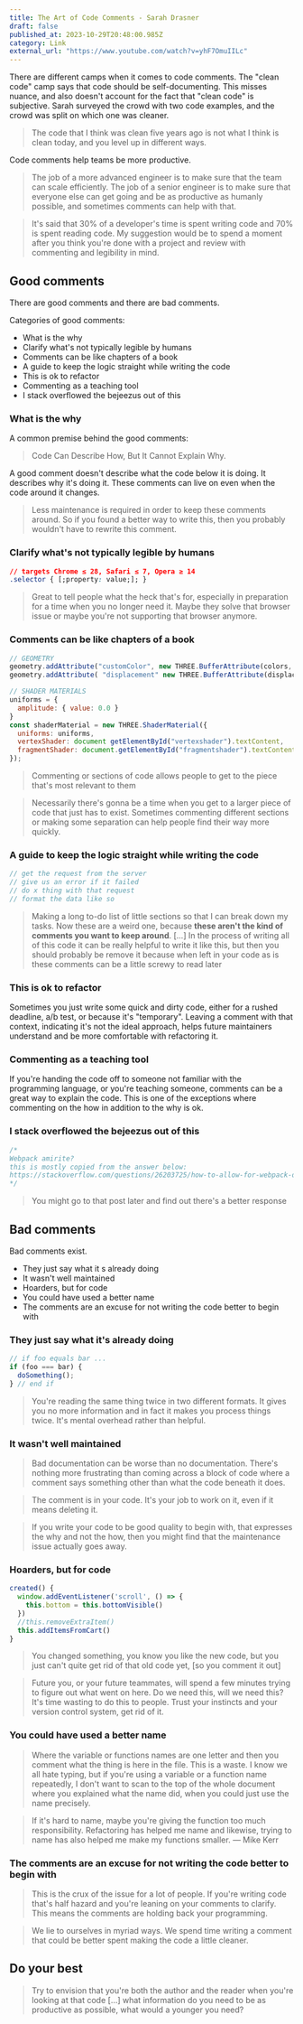 ```yaml
---
title: The Art of Code Comments - Sarah Drasner
draft: false
published_at: 2023-10-29T20:48:00.985Z
category: Link
external_url: "https://www.youtube.com/watch?v=yhF7OmuIILc"
---
```


There are different camps when it comes to code comments. The "clean code" camp says that code should be self-documenting. This misses nuance, and also doesn't account for the fact that "clean code" is subjective. Sarah surveyed the crowd with two code examples, and the crowd was split on which one was cleaner.

> The code that I think was clean five years ago is not what I think is clean today, and you level up in different ways.

Code comments help teams be more productive.

> The job of a more advanced engineer is to make sure that the team can scale efficiently. The job of a senior engineer is to make sure that everyone else can get going and be as productive as humanly possible, and sometimes comments can help with that.

> It's said that 30% of a developer's time is spent writing code and 70% is spent reading code. My suggestion would be to spend a moment after you think you're done with a project and review with commenting and legibility in mind.

## Good comments

There are good comments and there are bad comments.

Categories of good comments:

- What is the why
- Clarify what's not typically legible by humans
- Comments can be like chapters of a book
- A guide to keep the logic straight while writing the code
- This is ok to refactor
- Commenting as a teaching tool
- I stack overflowed the bejeezus out of this

### What is the why

A common premise behind the good comments:

> Code Can Describe How, But It Cannot Explain Why.

A good comment doesn't describe what the code below it is doing. It describes why it's doing it. These comments can live on even when the code around it changes.

> Less maintenance is required in order to keep these comments around. So if you found a better way to write this, then you probably wouldn't have to rewrite this comment.

### Clarify what's not typically legible by humans

```css
// targets Chrome ≤ 28, Safari ≤ 7, Opera ≥ 14
.selector { [;property: value;]; }
```

> Great to tell people what the heck that's for, especially in preparation for a time when you no longer need it. Maybe they solve that browser issue or maybe you're not supporting that browser anymore.

### Comments can be like chapters of a book

```js
// GEOMETRY
geometry.addAttribute("customColor", new THREE.BufferAttribute(colors, 3));
geometry.addAttribute( "displacement" new THREE.BufferAttribute(displacement, 3));

// SHADER MATERIALS
uniforms = {
  amplitude: { value: 0.0 }
}
const shaderMaterial = new THREE.ShaderMaterial({
  uniforms: uniforms,
  vertexShader: document getElementById("vertexshader").textContent,
  fragmentShader: document.getElementById("fragmentshader").textContent
});
```

> Commenting or sections of code allows people to get to the piece that's most relevant to them

> Necessarily there's gonna be a time when you get to a larger piece of code that just has to exist. Sometimes commenting different sections or making some separation can help people find their way more quickly.

### A guide to keep the logic straight while writing the code

```js
// get the request from the server
// give us an error if it failed
// do x thing with that request
// format the data like so
```

> Making a long to-do list of little sections so that I can break down my tasks. Now these are a weird one, because **these aren't the kind of comments you want to keep around**. \[...] In the process of writing all of this code it can be really helpful to write it like this, but then you should probably be remove it because when left in your code as is these comments can be a little screwy to read later

### This is ok to refactor

Sometimes you just write some quick and dirty code, either for a rushed deadline, a/b test, or because it's "temporary". Leaving a comment with that context, indicating it's not the ideal approach, helps future maintainers understand and be more comfortable with refactoring it.

### Commenting as a teaching tool

If you're handing the code off to someone not familiar with the programming language, or you're teaching someone, comments can be a great way to explain the code. This is one of the exceptions where commenting on the how in addition to the why is ok.

### I stack overflowed the bejeezus out of this

```js
/*
Webpack amirite?
this is mostly copied from the answer below:
https://stackoverflow.com/questions/26203725/how-to-allow-for-webpack-dev-server-to-allow-entry-points-from-react-router
*/
```

> You might go to that post later and find out there's a better response

## Bad comments

Bad comments exist.

- They just say what it s already doing
- It wasn't well maintained
- Hoarders, but for code
- You could have used a better name
- The comments are an excuse for not writing the code better to begin with

### They just say what it's already doing

```js
// if foo equals bar ...
if (foo === bar) {
  doSomething();
} // end if
```

> You're reading the same thing twice in two different formats. It gives you no more information and in fact it makes you process things twice. It's mental overhead rather than helpful.

### It wasn't well maintained

> Bad documentation can be worse than no documentation. There's nothing more frustrating than coming across a block of code where a comment says something other than what the code beneath it does.

> The comment is in your code. It's your job to work on it, even if it means deleting it.

> If you write your code to be good quality to begin with, that expresses the why and not the how, then you might find that the maintenance issue actually goes away.

### Hoarders, but for code

```js
created() {
  window.addEventListener('scroll', () => {
    this.bottom = this.bottomVisible()
  })
  //this.removeExtraItem()
  this.addItemsFromCart()
}
```

> You changed something, you know you like the new code, but you just can't quite get rid of that old code yet, \[so you comment it out]

> Future you, or your future teammates, will spend a few minutes trying to figure out what went on here. Do we need this, will we need this? It's time wasting to do this to people. Trust your instincts and your version control system, get rid of it.

### You could have used a better name

> Where the variable or functions names are one letter and then you comment what the thing is here in the file. This is a waste. I know we all hate typing, but if you're using a variable or a function name repeatedly, I don't want to scan to the top of the whole document where you explained what the name did, when you could just use the name precisely.

> If it's hard to name, maybe you're giving the function too much responsibility. Refactoring has helped me name and likewise, trying to name has also helped me make my functions smaller. — Mike Kerr

### The comments are an excuse for not writing the code better to begin with

> This is the crux of the issue for a lot of people. If you're writing code that's half hazard and you're leaning on your comments to clarify. This means the comments are holding back your programming.

> We lie to ourselves in myriad ways. We spend time writing a comment that could be better spent making the code a little cleaner.

## Do your best

> Try to envision that you're both the author and the reader when you're looking at that code \[...] what information do you need to be as productive as possible, what would a younger you need?
